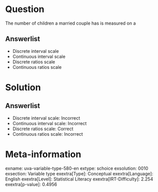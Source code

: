 Question
========

The number of children a married couple has is measured on a

Answerlist
----------

* Discrete interval scale
* Continuous interval scale
* Discrete ratios scale
* Continuous ratios scale

Solution
========

Answerlist
----------

* Discrete interval scale: Incorrect
* Continuous interval scale: Incorrect
* Discrete ratios scale: Correct
* Continuous ratios scale: Incorrect

Meta-information
================
exname: uva-variable-type-580-en
extype: schoice
exsolution: 0010
exsection: Variable type
exextra[Type]: Conceptual
exextra[Language]: English
exextra[Level]: Statistical Literacy
exextra[IRT-Difficulty]: 2.254
exextra[p-value]: 0.4956
